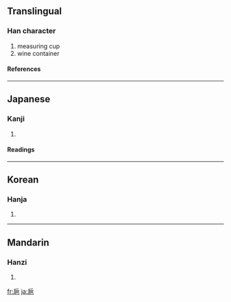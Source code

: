 {{see|卮}}

==Translingual==
===Han character===
{{Han char|rn=49|rad=己|as=04|sn=7|four=|canj=竹一日山 (HMAU)}}
# measuring cup
# wine container
====References====
{{Han ref|kx=0327.040|dkj=08751|dj=0631.070|hdz=10069.270|uh=5DF5|ud=24053}}
----
==Japanese==
===Kanji===
{{ja-kanji|grade=|rs=己04}}
# {{defn|Japanese}} 
====Readings====
{{ja-readings|on=[[し]] (shi)|kun=[[さかずき]] (sakazuki)}}
----
==Korean==
===Hanja===
{{ko-hanja|hangeul=치|rv=chi|mr=ch'i}}
# {{defn|Korean}}
----
==Mandarin==
===Hanzi===
{{cmn-hanzi|pin=[[zhī]] ([[zhi1]])|wg=chih<sup>1</sup>}}
# {{defn|Mandarin}}

[[fr:巵]]
[[ja:巵]]